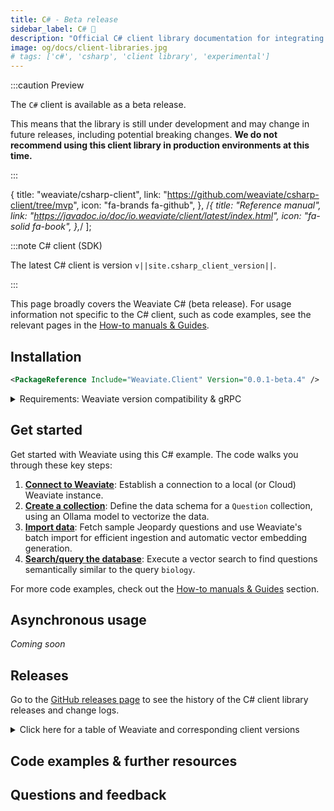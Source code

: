 ```yaml
---
title: C# - Beta release
sidebar_label: C# 🚧
description: "Official C# client library documentation for integrating Weaviate with .NET applications and services."
image: og/docs/client-libraries.jpg
# tags: ['c#', 'csharp', 'client library', 'experimental']
---
```



:::caution Preview

The `C#` client is available as a beta release.<br/>

This means that the library is still under development and may change in future releases, including potential breaking changes.
**We do not recommend using this client library in production environments at this time.**

:::

  {
    title: "weaviate/csharp-client",
    link: "https://github.com/weaviate/csharp-client/tree/mvp",
    icon: "fa-brands fa-github",
  },
  /*{
    title: "Reference manual",
    link: "https://javadoc.io/doc/io.weaviate/client/latest/index.html",
    icon: "fa-solid fa-book",
  },*/
];

:::note C# client (SDK)

The latest C# client is version `v||site.csharp_client_version||`.

<QuickLinks items={csharpCardsData} />

:::

This page broadly covers the Weaviate C# (beta release). For usage information not specific to the C# client, such as code examples, see the relevant pages in the [How-to manuals & Guides](../guides.mdx).

## Installation

```xml
<PackageReference Include="Weaviate.Client" Version="0.0.1-beta.4" />
```

<details>
  <summary>Requirements:  Weaviate version compatibility & gRPC</summary>

#### Weaviate version compatibility

The C# client requires Weaviate `1.33.0` or higher. Generally, we encourage you to use the latest version of the C# client and the Weaviate Database.

#### gRPC

The C# client uses remote procedure calls (RPCs) under-the-hood. Accordingly, a port for gRPC must be open to your Weaviate server.

<details>
  <summary>docker-compose.yml example</summary>

If you are running Weaviate with Docker, you can map the default port (`50051`) by adding the following to your `docker-compose.yml` file:

```yaml
ports:
  - 8080:8080
  - 50051:50051
```

</details>
</details>

## Get started


<BasicPrereqs />

Get started with Weaviate using this C# example. The code walks you through these key steps:

1. **[Connect to Weaviate](docs/weaviate/connections/index.mdx)**: Establish a connection to a local (or Cloud) Weaviate instance.
1. **[Create a collection](../manage-collections/index.mdx)**: Define the data schema for a `Question` collection, using an Ollama model to vectorize the data.
1. **[Import data](../manage-objects/import.mdx)**: Fetch sample Jeopardy questions and use Weaviate's batch import for efficient ingestion and automatic vector embedding generation.
1. **[Search/query the database](../search/index.mdx)**: Execute a vector search to find questions semantically similar to the query `biology`.

<Tabs groupId="languages">
  <TabItem value="csharp" label="C# (Beta)">
    <FilteredTextBlock
      text={CSharpCode}
      startMarker="// START GetStarted"
      endMarker="// END GetStarted"
      language="csharp"
    />
  </TabItem>
</Tabs>

For more code examples, check out the [How-to manuals & Guides](../guides.mdx) section.

## Asynchronous usage

_Coming soon_

<!-- TODO[g-despot] Add section -->

## Releases

Go to the [GitHub releases page](https://github.com/weaviate/csharp-client/releases) to see the history of the C# client library releases and change logs.

<details>
  <summary>Click here for a table of Weaviate and corresponding client versions</summary>


<ReleaseHistory />

</details>

## Code examples & further resources


<CodeExamples />

## Questions and feedback


<DocsFeedback />
